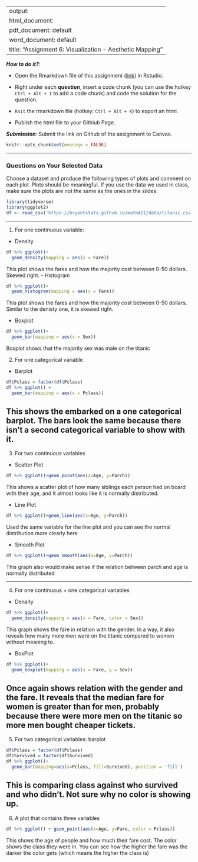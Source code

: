 
---
output: 
  html_document:
  pdf_document: default
  word_document: default
title: "Assignment 6: Visualization - Aesthetic Mapping"
---

***How to do it?***: 

- Open the Rmarkdown file of this assignment ([link](assignment6.Rmd)) in Rstudio. 

- Right under each **question**, insert  a code chunk (you can use the hotkey `Ctrl + Alt + I` to add a code chunk) and code the solution for the question. 

- `Knit` the rmarkdown file (hotkey: `Ctrl + Alt + K`) to export an html.  

-  Publish the html file to your Githiub Page. 

***Submission***: Submit the link on Github of the assignment to Canvas.

```r
knitr::opts_chunk$set(message = FALSE)
```

-------

### Questions on Your Selected Data

Choose a dataset and produce the following types of plots and comment on each plot. Plots should be meaningful. If you use the data we used in class, make sure the plots are not the same as the ones in the slides. 
```r
library(tidyverse)
library(ggplot2)
df <- read_csv('https://bryantstats.github.io/math421/data/titanic.csv')
```
-------

1. For one continuous variable:

- Density

```r
df %>% ggplot()+
  geom_density(mapping = aes(x = Fare))
```
This plot shows the fares and how the majority cost between 0-50 dollars. Skewed right.
- Histogram 

```r
df %>% ggplot()+
  geom_histogram(mapping = aes(x = Fare))
```

This plot shows the fares and how the majority cost between 0-50 dollars. Similar to the denisty one, it is skewed right.

- Boxplot

```r
df %>% ggplot()+
  geom_bar(mapping = aes(x = Sex))
```
Boxplot shows that the majority sex was male on the titanic

2. For one categorical variable

- Barplot

```r
df$Pclass = factor(df$Pclass)
df %>% ggplot() +
  geom_bar(mapping = aes(x = Pclass)) 
```
This shows the embarked on a one categorical barplot. The bars look the same because there isn't a second categorical variable to show with it. 
-------

3. For two continuous variables

- Scatter Plot

```r
df %>% ggplot()+geom_point(aes(x=Age, y=Parch))
```
This shows a scatter plot of how many siblings each person had on board with their age, and it almost looks like it is normally distributed.

- Line Plot

```r
df %>% ggplot()+geom_line(aes(x=Age, y=Parch))
```
Used the same variable for the line plot and you can see the normal distribution more clearly here

- Smooth Plot

```r
df %>% ggplot()+geom_smooth(aes(x=Age, y=Parch))
```
This graph also would make sense if the relation between parch and age is normally distributed

-------

4. For one continuous + one categorical variables

- Density

```r
df %>% ggplot()+
  geom_density(mapping = aes(x = Fare, color = Sex))
```
This graph shows the fare in relation with the gender. In a way, it also reveals how many more men were on the titanic compared to women without meaning to.

- BoxPlot

```r
df %>% ggplot()+
  geom_boxplot(mapping = aes(x = Fare, y = Sex))
```
Once again shows relation with the gender and the fare. It reveals that the median fare for women is greater than for men, probably because there were more men on the titanic so more men bought cheaper tickets. 
-------

5. For two categorical variables: barplot

```r
df$Pclass = factor(df$Pclass)
df$Survived = factor(df$Survived)
df %>% ggplot()+
  geom_bar(mapping=aes(x=Pclass, fill=Survived), position = 'fill')
```
This is comparing class against who survived and who didn't. Not sure why no color is showing up.  
-------

6. A plot that contains three variables

```r
df %>% ggplot() + geom_point(aes(x=Age, y=Fare, color = Pclass))

```
This shows the age of people and how much their fare cost. The color shows the class they were in. You can see how the higher the fare was the darker the color gets (which means the higher the class is)
